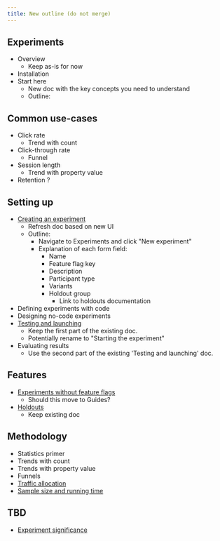 ```yaml
---
title: New outline (do not merge)
---
```


## Experiments

- Overview
	- Keep as-is for now
- Installation
- Start here
	- New doc with the key concepts you need to understand
	- Outline:

## Common use-cases

- Click rate
	- Trend with count
- Click-through rate
	- Funnel
- Session length
	- Trend with property value
- Retention ?

## Setting up

- [Creating an experiment](/docs/experiments/creating-an-experiment)
	- Refresh doc based on new UI
	- Outline:
		- Navigate to Experiments and click "New experiment"
		- Explanation of each form field:
			- Name
			- Feature flag key
			- Description
			- Participant type
			- Variants
			- Holdout group
				- Link to holdouts documentation
- Defining experiments with code
- Designing no-code experiments
- [Testing and launching](/docs/experiments/testing-and-launching)
	- Keep the first part of the existing doc.
	- Potentially rename to "Starting the experiment"
- Evaluating results
	- Use the second part of the existing 'Testing and launching' doc.

## Features

- [Experiments without feature flags](/docs/experiments/running-experiments-without-feature-flags)
	- Should this move to Guides?
- [Holdouts](/docs/experiments/holdouts)
	- Keep existing doc

## Methodology

- Statistics primer
- Trends with count
- Trends with property value
- Funnels
- [Traffic allocation](/docs/experiments/traffic-allocation)
- [Sample size and running time](/docs/experiments/sample-size-running-time)

## TBD

- [Experiment significance](/docs/experiments/experiment-significance)